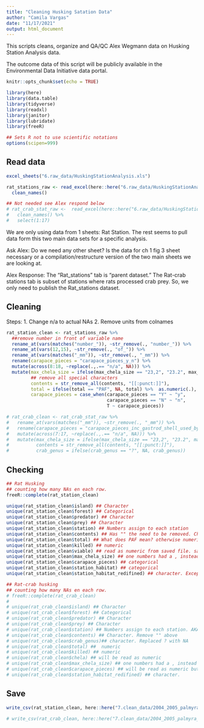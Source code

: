 ```yaml
---
title: "Cleaning Husking Satation Data"
author: "Camila Vargas"
date: "11/17/2021"
output: html_document
---
```


This scripts cleans, organize and QA/QC Alex Wegmann data on Husking Station Analysis data.

The outcome data of this script will be publicly available in the Environmental Data Initiative data portal.


```r
knitr::opts_chunk$set(echo = TRUE)

library(here)
library(data.table)
library(tidyverse)
library(readxl)
library(janitor)
library(lubridate)
library(freeR)

## Sets R not to use scientific notations
options(scipen=999) 

```


## Read data
```r
excel_sheets("6.raw_data/HuskingStationAnalysis.xls")

rat_stations_raw <- read_excel(here::here("6.raw_data/HuskingStationAnalysis.xls"), sheet = "Rat_stations") %>%
  clean_names()

## Not needed see Alex respond below
# rat_crab_stat_raw <-  read_excel(here::here("6.raw_data/HuskingStationAnalysis.xls"), sheet = "Rat-crab stations") %>%
#   clean_names() %>% 
#   select(1:17)

```


We are only using data from 1 sheets: Rat Station. The rest seems to pull data form this two main data sets for a specific analysis.

Ask Alex: Do we need any other sheet? Is the data for ch 1 fig 3 sheet necessary or a compilation/restructure version of the two main sheets we are looking at.

Alex Response:
The “Rat_stations” tab is “parent dataset.” The Rat-crab stations tab is subset of stations where rats processed crab prey.  So, we only need to publish the Rat_stations dataset.

## Cleaning
Steps:
1. Change n/a to actual NAs
2. Remove units from colnames


```r

rat_station_clean <- rat_stations_raw %>% 
  ##remove number in front of variable name
  rename_at(vars(matches("number_")), ~str_remove(., "number_")) %>%
  rename_at(vars(12,15), ~str_remove(., "of_")) %>% 
  rename_at(vars(matches("_mm")), ~str_remove(., "_mm")) %>%
  rename(carapace_pieces = "carapace_pieces_y_n") %>%
  mutate(across(8:18, ~replace(.,.== "n/a", NA))) %>% 
  mutate(max_chela_size = ifelse(max_chela_size == "23,2", "23.2", max_chela_size) %>% as.numeric(.),
         ## remove all special characters
         contents = str_remove_all(contents, "[[:punct:]]"),
         total = ifelse(total == "PAF", NA, total) %>%  as.numeric(.),
         carapace_pieces = case_when(carapace_pieces == "Y" ~ "y",
                                     carapace_pieces == "N" ~ "n",
                                     T ~ carapace_pieces))

# rat_crab_clean <- rat_crab_stat_raw %>% 
#   rename_at(vars(matches("_mm")), ~str_remove(., "_mm")) %>% 
#   rename(carapace_pieces = "carapace_pieces_inc_gastrod_shell_used_by_coenobita_y_n") %>% 
#   mutate(across(7:17, ~replace(.,.== "n/a", NA))) %>% 
#   mutate(max_chela_size = ifelse(max_chela_size == "23,2", "23.2", max_chela_size),
#          contents = str_remove_all(contents, "[[:punct:]]"),
#          crab_genus = ifelse(crab_genus == "?", NA, crab_genus)) 

```


## Checking

```r
## Rat Husking
## counting how many NAs en each row. 
freeR::complete(rat_station_clean)

unique(rat_station_clean$island) ## Character
unique(rat_station_clean$forest) ## Categorical
unique(rat_station_clean$predator) ## Character
unique(rat_station_clean$prey) ## Character
unique(rat_station_clean$station) ## Numbers assign to each station
unique(rat_station_clean$contents) ## Has "" the need to be removed. Character
unique(rat_station_clean$total) ## What does PAF mean? otherwise numerical
unique(rat_station_clean$killed) ## numeric
unique(rat_station_clean$viable) ## read as numeric from saved file. same than seedling, chela and min_chela, gastropod_shells
unique(rat_station_clean$max_chela_size) ## one numbers had a , instead of a . fixed above.
unique(rat_station_clean$carapace_pieces) ## categorical
unique(rat_station_clean$station_habitat) ## categorical
unique(rat_station_clean$station_habitat_redifined) ## character. Except for "T


```


```r

## Rat-crab husking
## counting how many NAs en each row. 
# freeR::complete(rat_crab_clean)
# 
# unique(rat_crab_clean$island) ## Character
# unique(rat_crab_clean$forest) ## Categorical
# unique(rat_crab_clean$predator) ## Character
# unique(rat_crab_clean$prey) ## Character
# unique(rat_crab_clean$station) ## Numbers assign to each station. AKA interger
# unique(rat_crab_clean$contents) ## Character. Remove "" above
# unique(rat_crab_clean$crab_genus)## character. Replaced ? with NA
# unique(rat_crab_clean$total) ##  numeric
# unique(rat_crab_clean$killed) ## numeric
# unique(rat_crab_clean$chela) ## will be read as numeric
# unique(rat_crab_clean$max_chela_size) ## one numbers had a , instead of a . fixed above.
# unique(rat_crab_clean$carapace_pieces) ## will be read as numeric but should be categorical
# unique(rat_crab_clean$station_habitat_redifined) ## character.

```



## Save


```r
write_csv(rat_station_clean, here::here("7.clean_data/2004_2005_palmyra_atoll_rat_husking.csv"))

# write_csv(rat_crab_clean, here::here("7.clean_data/2004_2005_palmyra_atoll_rat_crab_husking.csv"))

```





